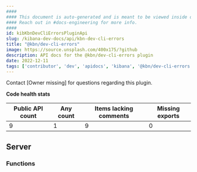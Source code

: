 ```yaml
---
####
#### This document is auto-generated and is meant to be viewed inside our experimental, new docs system.
#### Reach out in #docs-engineering for more info.
####
id: kibKbnDevCliErrorsPluginApi
slug: /kibana-dev-docs/api/kbn-dev-cli-errors
title: "@kbn/dev-cli-errors"
image: https://source.unsplash.com/400x175/?github
description: API docs for the @kbn/dev-cli-errors plugin
date: 2022-12-11
tags: ['contributor', 'dev', 'apidocs', 'kibana', '@kbn/dev-cli-errors']
---
```




Contact [Owner missing] for questions regarding this plugin.

**Code health stats**

| Public API count  | Any count | Items lacking comments | Missing exports |
|-------------------|-----------|------------------------|-----------------|
| 9 | 1 | 9 | 0 |

## Server

### Functions
<DocDefinitionList data={kbnDevCliErrorsObj.server.functions}/>

